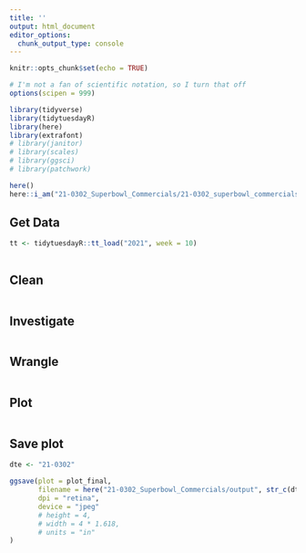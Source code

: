 ```yaml
---
title: ''
output: html_document
editor_options: 
  chunk_output_type: console
---
```


```r
knitr::opts_chunk$set(echo = TRUE)

# I'm not a fan of scientific notation, so I turn that off
options(scipen = 999)

library(tidyverse)
library(tidytuesdayR)
library(here)
library(extrafont)
# library(janitor)
# library(scales)
# library(ggsci)
# library(patchwork)

here()
here::i_am("21-0302_Superbowl_Commercials/21-0302_superbowl_commercials.Rmd")

```

## Get Data

```r
tt <- tidytuesdayR::tt_load("2021", week = 10)



```

## Clean



```r

```


## Investigate

```r

```

## Wrangle

```r

```


## Plot

```r



```


## Save plot 



```r
dte <- "21-0302"

ggsave(plot = plot_final,
       filename = here("21-0302_Superbowl_Commercials/output", str_c(dte, ".jpeg")),
       dpi = "retina",
       device = "jpeg"
       # height = 4,
       # width = 4 * 1.618,
       # units = "in"
)


```


